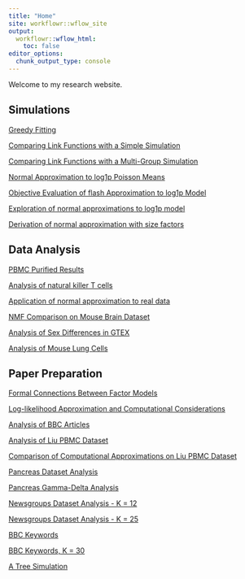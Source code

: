```yaml
---
title: "Home"
site: workflowr::wflow_site
output:
  workflowr::wflow_html:
    toc: false
editor_options:
  chunk_output_type: console
---
```


Welcome to my research website.

## Simulations

[Greedy Fitting](greedy_init.html)

[Comparing Link Functions with a Simple Simulation](link_simulations.html)

[Comparing Link Functions with a Multi-Group Simulation](link_simulations2.html)

[Normal Approximation to log1p Poisson Means](ebnm.html)

[Objective Evaluation of flash Approximation to log1p Model](new_log1p_approx_testing.html)

[Exploration of normal approximations to log1p model](log1p_explorations.html)

[Derivation of normal approximation with size factors](size_factor_derivation.html)

## Data Analysis

[PBMC Purified Results](pbmc_purified_results.html)

[Analysis of natural killer T cells](nkt_analysis.html)

[Application of normal approximation to real data](flash_approx.html)

[NMF Comparison on Mouse Brain Dataset](mouse_brain_stim.html)

[Analysis of Sex Differences in GTEX](gtex_sex_diff.html)

[Analysis of Mouse Lung Cells](mouse_lung.html)

## Paper Preparation

[Formal Connections Between Factor Models](model_connections.html)

[Log-likelihood Approximation and Computational Considerations](computational_complexity_analysis.html)

[Analysis of BBC Articles](bbc.html)

[Analysis of Liu PBMC Dataset](liu_pbmc.html)

[Comparison of Computational Approximations on Liu PBMC Dataset](liu_pbmc_approx_eval.html)

[Pancreas Dataset Analysis](pancreas.html)

[Pancreas Gamma-Delta Analysis](pancreas_gamma_delta.html)

[Newsgroups Dataset Analysis - K = 12](newsgroup.html)

[Newsgroups Dataset Analysis - K = 25](newsgroups25.html)

[BBC Keywords](bbc2.html)

[BBC Keywords, K = 30](bbc3.html)

[A Tree Simulation](tree_sim.html)

